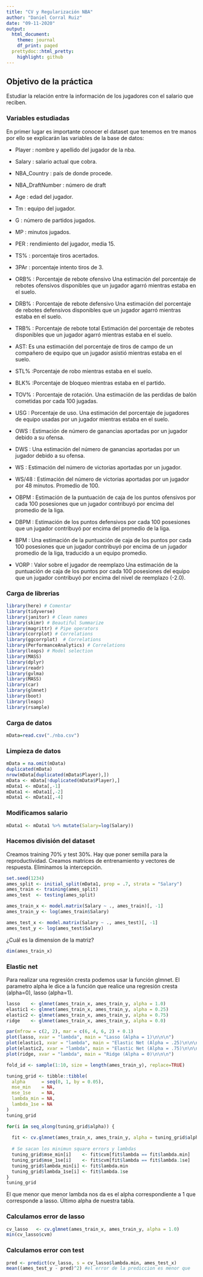 ```yaml
---
title: "CV y Regularización NBA"
author: "Daniel Corral Ruiz"
date: "09-11-2020"
output:
  html_document:
    theme: journal
    df_print: paged
  prettydoc::html_pretty:
    highlight: github
---
```


## Objetivo de la práctica
Estudiar la relación entre la información de los jugadores con el salario que reciben.

### Variables estudiadas

En primer lugar es importante conocer el dataset que tenemos en tre manos por
ello se explicarán las variables de la base de datos:

- Player : nombre y apellido del jugador de la nba.

- Salary : salario actual que cobra.

- NBA_Country : país de donde procede.

- NBA_DraftNumber : número de draft

- Age : edad del jugador.

- Tm : equipo del jugador.

- G : número de partidos jugados.

- MP : minutos jugados.

- PER : rendimiento del jugador, media 15.

- TS% : porcentaje tiros acertados.

- 3PAr : porcentaje intento tiros de 3.

- ORB% :  Porcentaje de rebote ofensivo Una estimación del porcentaje de rebotes ofensivos disponibles que un jugador agarró mientras estaba en el suelo.

- DRB% : Porcentaje de rebote defensivo Una estimación del porcentaje de rebotes defensivos disponibles que un jugador agarró mientras estaba en el suelo.

- TRB% : Porcentaje de rebote total Estimación del porcentaje de rebotes disponibles que un jugador agarró mientras estaba en el suelo.

- AST: Es una estimación del porcentaje de tiros de campo de un compañero de equipo que un jugador asistió mientras estaba en el suelo.

- STL% :Porcentaje de robo mientras estaba en el suelo.

- BLK% :Porcentaje de bloqueo mientras estaba en el partido. 


- TOV% : Porcentaje de rotación. Una estimación de las perdidas de balón cometidas por cada 100 jugadas.

- USG : Porcentaje de uso. Una estimación del porcentaje de jugadores de equipo usadas por un jugador mientras estaba en el suelo.

- OWS : Estimación de número de ganancias aportadas por un jugador debido a su ofensa.

- DWS : Una estimación del número de ganancias aportadas por un jugador debido a su ofensa.

- WS : Estimación del número de victorias aportadas por un jugador.

- WS/48 : Estimación del número de victorias aportadas por un jugador por 48 minutos. Promedio de 100.

- OBPM : Estimación de la puntuación de caja de los puntos ofensivos por cada 100 posesiones que un jugador contribuyó por encima del promedio de la liga.

- DBPM : Estimación de los puntos defensivos por cada 100 posesiones que un jugador contribuyó por encima del promedio de la liga.

- BPM : Una estimación de la puntuación de caja de los puntos por cada 100 posesiones que un jugador contribuyó por encima de un jugador promedio de la liga, traducido a un equipo promedio.

- VORP : Valor sobre el jugador de reemplazo Una estimación de la puntuación de caja de los puntos por cada 100 posesiones del equipo que un jugador contribuyó por encima del nivel de reemplazo (-2.0).


### Carga de librerias
```r
library(here) # Comentar
library(tidyverse)
library(janitor) # Clean names
library(skimr) # Beautiful Summarize
library(magrittr) # Pipe operators
library(corrplot) # Correlations
library(ggcorrplot)  # Correlations
library(PerformanceAnalytics) # Correlations
library(leaps) # Model selection
library(MASS)
library(dplyr)
library(readr)
library(gvlma)
library(MASS)
library(car)
library(glmnet)
library(boot)
library(leaps)
library(rsample)
```

### Carga de datos

```r
mData=read.csv("./nba.csv")
```

### Limpieza de datos

```r
mData = na.omit(mData)
duplicated(mData)
nrow(mData[duplicated(mData$Player),])
mData <- mData[!duplicated(mData$Player),]
mData1 <- mData[,-1]
mData1 <- mData1[,-2]
mData1 <- mData1[,-4]
```

### Modificamos salario

```r
mData1 <- mData1 %>% mutate(Salary=log(Salary))
```

### Hacemos división del dataset
Creamos training 70% y test 30%. Hay que poner semilla para la reproductividad. Creamos matrices de entrenamiento y vectores de respuesta. Eliminamos la intercepción.

```r
set.seed(1234)
ames_split <- initial_split(mData1, prop = .7, strata = "Salary")
ames_train <- training(ames_split)
ames_test  <- testing(ames_split)

ames_train_x <- model.matrix(Salary ~ ., ames_train)[, -1]
ames_train_y <- log(ames_train$Salary)

ames_test_x <- model.matrix(Salary ~ ., ames_test)[, -1]
ames_test_y <- log(ames_test$Salary)
```

¿Cuál es la dimension de la matriz?
```r
dim(ames_train_x)
```

### Elastic net
Para realizar una regresión cresta podemos usar la función glmnet. El parametro alpha le dice a la función que realice una regresión cresta (alpha=0), lasso (alpha=1).

```r
lasso    <- glmnet(ames_train_x, ames_train_y, alpha = 1.0) 
elastic1 <- glmnet(ames_train_x, ames_train_y, alpha = 0.25) 
elastic2 <- glmnet(ames_train_x, ames_train_y, alpha = 0.75) 
ridge    <- glmnet(ames_train_x, ames_train_y, alpha = 0.0)

par(mfrow = c(2, 2), mar = c(6, 4, 6, 2) + 0.1)
plot(lasso, xvar = "lambda", main = "Lasso (Alpha = 1)\n\n\n")
plot(elastic1, xvar = "lambda", main = "Elastic Net (Alpha = .25)\n\n\n")
plot(elastic2, xvar = "lambda", main = "Elastic Net (Alpha = .75)\n\n\n")
plot(ridge, xvar = "lambda", main = "Ridge (Alpha = 0)\n\n\n")
```

```r
fold_id <- sample(1:10, size = length(ames_train_y), replace=TRUE)

tuning_grid <- tibble::tibble(
  alpha      = seq(0, 1, by = 0.05),
  mse_min    = NA,
  mse_1se    = NA,
  lambda_min = NA,
  lambda_1se = NA
)
tuning_grid
```


```r
for(i in seq_along(tuning_grid$alpha)) {
  
  fit <- cv.glmnet(ames_train_x, ames_train_y, alpha = tuning_grid$alpha[i], foldid = fold_id)
  
  # Se sacan los minimun square errors y lambdas
  tuning_grid$mse_min[i]    <- fit$cvm[fit$lambda == fit$lambda.min]
  tuning_grid$mse_1se[i]    <- fit$cvm[fit$lambda == fit$lambda.1se]
  tuning_grid$lambda_min[i] <- fit$lambda.min
  tuning_grid$lambda_1se[i] <- fit$lambda.1se
}
tuning_grid
```

 El que menor que menor lambda nos da es el alpha correspondiente a 1 que corresponde a lasso. Último alpha de nuestra tabla.


### Calculamos error de lasso
```r
cv_lasso   <- cv.glmnet(ames_train_x, ames_train_y, alpha = 1.0)
min(cv_lasso$cvm)
```


### Calculamos error con test
```r
pred <- predict(cv_lasso, s = cv_lasso$lambda.min, ames_test_x)
mean((ames_test_y - pred)^2) #el error de la prediccion es menor que 
```